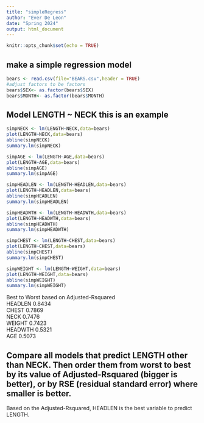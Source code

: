 ```yaml
---
title: "simpleRegress"
author: "Ever De Leon"
date: "Spring 2024"
output: html_document
---
```


```r
knitr::opts_chunk$set(echo = TRUE)
```

## make a simple regression model

```r
bears <- read.csv(file="BEARS.csv",header = TRUE)
#adjust factors to be factors
bears$SEX<- as.factor(bears$SEX)
bears$MONTH<- as.factor(bears$MONTH)
```

## Model LENGTH ~ NECK  this is an example  

```r
simpNECK <- lm(LENGTH~NECK,data=bears)
plot(LENGTH~NECK,data=bears)
abline(simpNECK)
summary.lm(simpNECK)
```

```r
simpAGE <- lm(LENGTH~AGE,data=bears)
plot(LENGTH~AGE,data=bears)
abline(simpAGE)
summary.lm(simpAGE)
```


```r
simpHEADLEN <- lm(LENGTH~HEADLEN,data=bears)
plot(LENGTH~HEADLEN,data=bears)
abline(simpHEADLEN)
summary.lm(simpHEADLEN)
```

```r
simpHEADWTH <- lm(LENGTH~HEADWTH,data=bears)
plot(LENGTH~HEADWTH,data=bears)
abline(simpHEADWTH)
summary.lm(simpHEADWTH)
```


```r
simpCHEST <- lm(LENGTH~CHEST,data=bears)
plot(LENGTH~CHEST,data=bears)
abline(simpCHEST)
summary.lm(simpCHEST)
```

```r
simpWEIGHT <- lm(LENGTH~WEIGHT,data=bears)
plot(LENGTH~WEIGHT,data=bears)
abline(simpWEIGHT)
summary.lm(simpWEIGHT)
```

Best to Worst based on Adjusted-Rsquared  
HEADLEN 0.8434  
CHEST 0.7869  
NECK 0.7476  
WEIGHT 0.7423  
HEADWTH 0.5321  
AGE 0.5073  


## Compare all models that predict LENGTH other than NECK. Then order them from worst to best by its value of Adjusted-Rsquared (bigger is better), or by RSE (residual standard error) where smaller is better. 

Based on the Adjusted-Rsquared, HEADLEN is the best variable to predict LENGTH.

